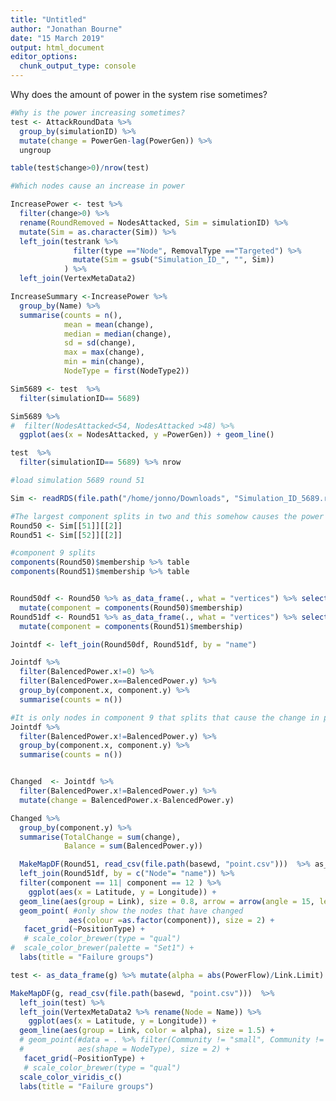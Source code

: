 ```yaml
---
title: "Untitled"
author: "Jonathan Bourne"
date: "15 March 2019"
output: html_document
editor_options: 
  chunk_output_type: console
---
```



Why does the amount of power in the system rise sometimes?


```r
#Why is the power increasing sometimes?
test <- AttackRoundData %>%
  group_by(simulationID) %>%
  mutate(change = PowerGen-lag(PowerGen)) %>%
  ungroup

table(test$change>0)/nrow(test)

#Which nodes cause an increase in power

IncreasePower <- test %>%
  filter(change>0) %>%
  rename(RoundRemoved = NodesAttacked, Sim = simulationID) %>%
  mutate(Sim = as.character(Sim)) %>%
  left_join(testrank %>% 
              filter(type =="Node", RemovalType =="Targeted") %>% 
              mutate(Sim = gsub("Simulation_ID_", "", Sim))
            ) %>%
  left_join(VertexMetaData2)

IncreaseSummary <-IncreasePower %>%
  group_by(Name) %>%
  summarise(counts = n(),
            mean = mean(change),
            median = median(change),
            sd = sd(change),
            max = max(change),
            min = min(change),
            NodeType = first(NodeType2))

```


```r

Sim5689 <- test  %>%
  filter(simulationID== 5689) 

Sim5689 %>% 
#  filter(NodesAttacked<54, NodesAttacked >48) %>%
  ggplot(aes(x = NodesAttacked, y =PowerGen)) + geom_line()

test  %>%
  filter(simulationID== 5689) %>% nrow

#load simulation 5689 round 51

Sim <- readRDS(file.path("/home/jonno/Downloads", "Simulation_ID_5689.rds"))

#The largest component splits in two and this somehow causes the power to increase
Round50 <- Sim[[51]][[2]]
Round51 <- Sim[[52]][[2]]

#component 9 splits
components(Round50)$membership %>% table
components(Round51)$membership %>% table


Round50df <- Round50 %>% as_data_frame(., what = "vertices") %>% select(-Voltage,-Bus.Order) %>% 
  mutate(component = components(Round50)$membership)
Round51df <- Round51 %>% as_data_frame(., what = "vertices") %>% select(-Voltage,-Bus.Order) %>% 
  mutate(component = components(Round51)$membership)

Jointdf <- left_join(Round50df, Round51df, by = "name")

Jointdf %>%
  filter(BalencedPower.x!=0) %>%
  filter(BalencedPower.x==BalencedPower.y) %>%
  group_by(component.x, component.y) %>%
  summarise(counts = n())

#It is only nodes in component 9 that splits that cause the change in power.
Jointdf %>%
  filter(BalencedPower.x!=BalencedPower.y) %>%
  group_by(component.x, component.y) %>%
  summarise(counts = n())


Changed  <- Jointdf %>%
  filter(BalencedPower.x!=BalencedPower.y) %>%
  mutate(change = BalencedPower.x-BalencedPower.y)

Changed %>%
  group_by(component.y) %>%
  summarise(TotalChange = sum(change),
            Balance = sum(BalencedPower.y))

  MakeMapDF(Round51, read_csv(file.path(basewd, "point.csv")))  %>% as_tibble %>%
  left_join(Round51df, by = c("Node"= "name")) %>% 
  filter(component == 11| component == 12 ) %>%
    ggplot(aes(x = Latitude, y = Longitude)) + 
  geom_line(aes(group = Link), size = 0.8, arrow = arrow(angle = 15, length= unit(0.3, "cm"), type = "closed")) + 
  geom_point( #only show the nodes that have changed
             aes(colour =as.factor(component)), size = 2) +
   facet_grid(~PositionType) +
   # scale_color_brewer(type = "qual")
#  scale_color_brewer(palette = "Set1") +
  labs(title = "Failure groups")

```



```r
test <- as_data_frame(g) %>% mutate(alpha = abs(PowerFlow)/Link.Limit) %>% select(Link, alpha)

MakeMapDF(g, read_csv(file.path(basewd, "point.csv")))  %>%
  left_join(test) %>%
  left_join(VertexMetaData2 %>% rename(Node = Name)) %>%
    ggplot(aes(x = Latitude, y = Longitude)) + 
  geom_line(aes(group = Link, color = alpha), size = 1.5) + 
  # geom_point(#data = . %>% filter(Community != "small", Community != "medium"), #Keep only large clusters
  #            aes(shape = NodeType), size = 2) +
   facet_grid(~PositionType) +
   # scale_color_brewer(type = "qual")
  scale_color_viridis_c()
  labs(title = "Failure groups")
```

